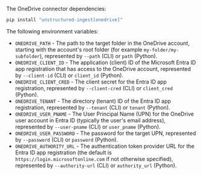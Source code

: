 The OneDrive connector dependencies:

  ```bash CLI, Python
  pip install "unstructured-ingest[onedrive]"
  ```


<AdditionalIngestDependencies />

The following environment variables:

- `ONEDRIVE_PATH` - The path to the target folder in the OneDrive account, starting with the account's root folder (for example `my-folder/my-subfolder`), represented by `--path` (CLI) or `path` (Python).
- `ONEDRIVE_CLIENT_ID` - The application (client) ID of the Microsoft Entra ID app registration that has access to the OneDrive account, represented by `--client-id` (CLI) or `client_id` (Python).
- `ONEDRIVE_CLIENT_CRED` - The client secret for the Entra ID app registration, represented by `--client-cred` (CLI) or `client_cred` (Python).
- `ONEDRIVE_TENANT` - The directory (tenant) ID of the Entra ID app registration, represented by `--tenant` (CLI) or `tenant` (Python).
- `ONEDRIVE_USER_PNAME` - The User Principal Name (UPN) for the OneDrive user account in Entra ID (typically the user's email address), represented by `--user-pname` (CLI) or `user_pname` (Python).
- `ONEDRIVE_USER_PASSWORD` - The password for the target UPN, represented by `--password` (CLI) or `password` (Python).
- `ONEDRIVE_AUTHORITY_URL` - The authentication token provider URL for the Entra ID app registration (the default is `https://login.microsoftonline.com` if not otherwise specified), represented by `--authority-url` (CLI) or `authority_url` (Python).


